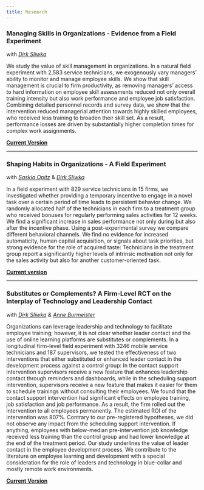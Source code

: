 ---
title: Research
---

### Managing Skills in Organizations - Evidence from a Field Experiment

with [*Dirk Sliwka*](https://dsliwka.github.io/)

We study the value of skill management in organizations. In a natural field experiment with 2,583 service technicians, we exogenously vary managers’ ability to monitor and manage employee skills. We show that skill management is crucial to firm productivity, as removing managers’ access to hard information on employee skill assessments reduced not only overall training intensity but also work performance and employee job satisfaction. Combining detailed personnel records and survey data, we show that the intervention reduced managerial attention towards highly skilled employees, who received less training to broaden their skill set. As a result, performance losses are driven by substantially higher completion times for complex work assignments.

[**Current Version**](https://drive.google.com/file/d/1N6RxK6XfXWv8LA3bX0gnK37lOtT57AvE/view?usp=sharing)

------------------------------------------------------------------------

### Shaping Habits in Organizations - A Field Experiment

with [*Saskia Opitz*](https://sites.google.com/view/saskia-opitz/startseite#) & [*Dirk Sliwka*](https://dsliwka.github.io/)

In a field experiment with 829 service technicians in 15 firms, we investigated whether providing a temporary incentive to engage in a novel task over a certain period of time leads to persistent behavior change. We randomly allocated half of the technicians in each firm to a treatment group who received bonuses for regularly performing sales activities for 12 weeks. We find a significant increase in sales performance not only during but also after the incentive phase. Using a post-experimental survey we compare different behavioral channels. We find no evidence for increased automaticity, human capital acquisition, or signals about task priorities, but strong evidence for the role of acquired taste: Technicians in the treatment group report a significantly higher levels of intrinsic motivation not only for the sales activity but also for another customer-oriented task.

[**Current version**](https://drive.google.com/file/d/1bUXdvD0JT05_4zdxNMbe5WeNCFyNsOHv/view?usp=sharing)

------------------------------------------------------------------------

### Substitutes or Complements? A Firm-Level RCT on the Interplay of Technology and Leadership Contact

with [*Dirk Sliwka*](https://dsliwka.github.io/) *& [Anne Burmeister](https://cd.wiso.uni-koeln.de/de/team/organizational-behavior/prof-dr-anne-burmeister)*

Organizations can leverage leadership and technology to facilitate employee training; however, it is not clear whether leader contact and the use of online learning platforms are substitutes or complements. In a longitudinal firm-level field experiment with 3246 mobile service technicians and 187 supervisors, we tested the effectiveness of two interventions that either substituted or enhanced leader contact in the development process against a control group: In the contact support intervention supervisors receive a new feature that enhances leadership contact through reminders and dashboards, while in the scheduling support intervention, supervisors receive a new feature that makes it easier for them to schedule trainings without consulting their employees. We found that the contact support intervention had significant effects on employee training, job satisfaction and job performance. As a result, the firm rolled out the intervention to all employees permanently. The estimated ROI of the intervention was 807%. Contrary to our pre-registered hypotheses, we did not observe any impact from the scheduling support intervention. If anything, employees with below-median pre-intervention job knowledge received less training than the control group and had lower knowledge at the end of the treatment period. Our study underlines the value of leader contact in the employee development process. We contribute to the literature on employee learning and development with a special consideration for the role of leaders and technology in blue-collar and mostly remote work environments.

[**Current Version**](https://drive.google.com/file/d/1TjmnHvG63e1eSbZKEcVzCvIwGd6bClbD/view?usp=sharing)
